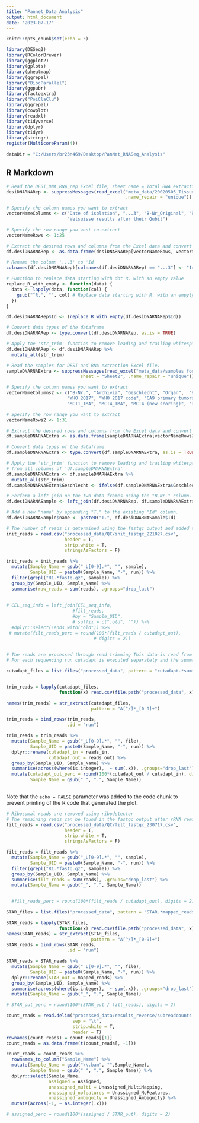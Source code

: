 ```yaml
---
title: "Pannet_Data_Analysis"
output: html_document
date: "2023-07-17"
---
```


```r
knitr::opts_chunk$set(echo = F)

library(DESeq2)
library(RColorBrewer)
library(ggplot2)
library(gplots)
library(pheatmap)
library(ggrepel)
library("BiocParallel")
library(ggpubr)
library(factoextra)
library("PoiClaClu")
library(ggrepel)
library(cowplot)
library(readxl)
library(tidyverse)
library(dplyr)
library(tidyr)
library(stringr)
register(MulticoreParam(4))

dataDir = "C:/Users/br23n469/Desktop/PanNet_RNASeq_Analysis"
```

## R Markdown

```r

# Read the DESI_DNA_RNA_rep Excel file, sheet name = Total RNA extraction.
desiDNARNARep <- suppressMessages(read_excel("meta_data/20020505_Tissue for co_extraction_DESI_DNA_RNA_rep.update_23.9.22.xlsx", sheet = "Total RNA extraction", 
                                             .name_repair = "unique"))

# Specify the column names you want to extract
vectorNameColumns <- c("Date of isolation", "...3", "B-Nr_Original", "B-Nr.", "RQN from Vetsuisse", 
                       "Vetsuisse results after their Qubit")

# Specify the row range you want to extract
vectorNameRows <- 1:25

# Extract the desired rows and columns from the Excel data and convert it to a data frame
df.desiDNARNARep <- as.data.frame(desiDNARNARep[vectorNameRows, vectorNameColumns])

# Rename the column '...3' to 'Id'
colnames(df.desiDNARNARep)[colnames(df.desiDNARNARep) == "...3"] <- "Id"

# Function to replace data starting with dot R. with an empty value
replace_R_with_empty <- function(data) {
  data <- lapply(data, function(col) {
    gsub("^R.", "", col) # Replace data starting with R. with an empyty value
  })
}

df.desiDNARNARep$Id <- (replace_R_with_empty(df.desiDNARNARep$Id))

# Convert data types of the dataframe
df.desiDNARNARep <- type.convert(df.desiDNARNARep, as.is = TRUE)

# Apply the 'str_trim' function to remove leading and trailing whitespace from all columns of 'df.desiDNARNARep'
df.desiDNARNARep <- df.desiDNARNARep %>%
  mutate_all(str_trim)

```


```r

# Read the samples for DESI and RNA extraction Excel file.
sampleDNARNAExtra <- suppressMessages(read_excel("meta_data/samples for DESI and RNA extraction.xlsx", 
                            sheet = "Sheet2", .name_repair = "unique"))

# Specify the column names you want to extract
vectorNameColumns2 <- c("B-Nr.", "Archivia", "Geschlecht", "Organ",  "Reubi /TBBCollection", 
                       "WHO 2017", "WHO 2017 code", "CA9 primary tumors", 
                       "MCT1_TMA", "MCT4_TMA", "MCT4 (new scoring)", "DESI")

# Specify the row range you want to extract
vectorNameRows2 <- 1:31

# Extract the desired rows and columns from the Excel data and convert it to a data frame
df.sampleDNARNAExtra <- as.data.frame(sampleDNARNAExtra[vectorNameRows2, vectorNameColumns2])

# Convert data types of the dataframe
df.sampleDNARNAExtra <- type.convert(df.sampleDNARNAExtra, as.is = TRUE)

# Apply the 'str_trim' function to remove leading and trailing whitespace 
# from all columns of 'df.sampleDNARNAExtra'
df.sampleDNARNAExtra <- df.sampleDNARNAExtra %>%
  mutate_all(str_trim)
df.sampleDNARNAExtra$Geschlecht <- ifelse(df.sampleDNARNAExtra$Geschlecht == "m", "male", ifelse(df.sampleDNARNAExtra$Geschlecht == "f", "female", "female"))

```

```r

# Perform a left join on the two data frames using the "B-Nr." column.
df.desiDNARNASample <- left_join(df.desiDNARNARep, df.sampleDNARNAExtra, by="B-Nr.")

# Add a new "name" by appending "T." to the existing "Id" column.
df.desiDNARNASample$name <- paste0("T.", df.desiDNARNASample$Id)

```



```r
# The number of reads is determined using the fastqc output and added to the metadata
init_reads = read.csv("processed_data/QC/init_fastqc_221027.csv", 
                      header = T, 
                      strip.white = T, 
                      stringsAsFactors = F)

init_reads = init_reads %>% 
  mutate(Sample_Name = gsub("_L[0-9].*", "", sample),
         Sample_UID = paste0(Sample_Name, "-", run)) %>% 
  filter(grepl("R1.*fastq.gz", sample)) %>% 
  group_by(Sample_UID, Sample_Name) %>% 
  summarise(raw_reads = sum(reads), .groups="drop_last")
  
  
# CEL_seq_info = left_join(CEL_seq_info, 
                         #filt_reads, 
                         #by = "Sample_UID",
                         # suffix = c(".old", "")) %>% 
  #dplyr::select(!ends_with("old")) %>% 
 # mutate(filt_reads_perc = round(100*(filt_reads / cutadapt_out), 
                                 # digits = 2))
  

```

```r
# The reads are processed through read trimming This data is read from the cutadapt logs and saved in a summary file
# For each sequencing run cutadapt is executed separately and the summary is stored in the respective run folder

cutadapt_files = list.files("processed_data", pattern = "cutadapt.*summary", recursive = T)


trim_reads = lapply(cutadapt_files, 
                    function(x) read.csv(file.path("processed_data", x)))

names(trim_reads) = str_extract(cutadapt_files, 
                                pattern = "A[^/]*_[0-9]+")

trim_reads = bind_rows(trim_reads, 
                       .id = "run")

trim_reads = trim_reads %>% 
  mutate(Sample_Name = gsub("_L[0-9].*", "", file),
         Sample_UID = paste0(Sample_Name, "-", run)) %>% 
  dplyr::rename(cutadapt_in = reads_in,
                cutadapt_out = reads_out) %>% 
  group_by(Sample_UID, Sample_Name) %>%
  summarise(across(where(is.integer),  ~ sum(.x)), .groups="drop_last") %>%
  mutate(cutadapt_out_perc = round(100*(cutadapt_out / cutadapt_in), digits = 2),
         Sample_Name = gsub("_", ".", Sample_Name))
  
```

Note that the `echo = FALSE` parameter was added to the code chunk to prevent printing of the R code that generated the plot.

```r
# Ribosomal reads are removed using ribodetector
# The remaining reads can be found in the fastqc output after rRNA removal
filt_reads = read.csv("processed_data/QC/filt_fastqc_230717.csv", 
                      header = T, 
                      strip.white = T, 
                      stringsAsFactors = F)

filt_reads = filt_reads %>% 
  mutate(Sample_Name = gsub("_L[0-9].*", "", sample),
         Sample_UID = paste0(Sample_Name, "-", run)) %>% 
  filter(grepl("R1.*fastq.gz", sample)) %>% 
  group_by(Sample_UID, Sample_Name) %>% 
  summarise(filt_reads = sum(reads), .groups="drop_last") %>% 
  mutate(Sample_Name = gsub("_", ".", Sample_Name))
  

  #filt_reads_perc = round(100*(filt_reads / cutadapt_out), digits = 2))

```

```r
STAR_files = list.files("processed_data", pattern = "STAR.*mapped_reads.txt", recursive = T)

STAR_reads = lapply(STAR_files, 
                    function(x) read.csv(file.path("processed_data", x)))
names(STAR_reads) = str_extract(STAR_files, 
                                pattern = "A[^/]*_[0-9]+")
STAR_reads = bind_rows(STAR_reads, 
                       .id = "run")

STAR_reads = STAR_reads %>% 
  mutate(Sample_Name = gsub("_L[0-9].*", "", file),
         Sample_UID = paste0(Sample_Name, "-", run)) %>% 
  dplyr::rename(STAR_out = mapped_reads) %>% 
  group_by(Sample_UID, Sample_Name) %>% 
  summarise(across(where(is.integer),  ~ sum(.x)), .groups="drop_last") %>% 
  mutate(Sample_Name = gsub("_", ".", Sample_Name))

# STAR_out_perc = round(100*(STAR_out / filt_reads), digits = 2)

```


```r
count_reads = read.delim("processed_data/results_reverse/subreadcounts.txt.summary", 
                         sep = "\t", 
                         strip.white = T, 
                         header = T)
rownames(count_reads) = count_reads[[1]]
count_reads = as.data.frame(t(count_reads[, -1]))

count_reads = count_reads %>% 
  rownames_to_column("Sample_Name") %>% 
  mutate(Sample_Name = gsub("\\.bam", "",Sample_Name),
         Sample_Name = gsub("_", ".", Sample_Name)) %>% 
  dplyr::select(Sample_Name, 
                assigned = Assigned, 
                unassigned_multi = Unassigned_MultiMapping,
                unassigned_nofeatures = Unassigned_NoFeatures, 
                unassigned_ambiguity = Unassigned_Ambiguity) %>% 
  mutate(across(-1, ~ as.integer(.x)))

# assigned_perc = round(100*(assigned / STAR_out), digits = 2)
```










